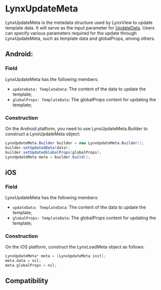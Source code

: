 # LynxUpdateMeta

LynxUpdateMeta is the metadata structure used by LynxView to update template data. It will serve as the input parameter for [UpdateData](./lynx-view/update-data.mdx). Users can specify various parameters required for the update through LynxUpdateMeta, such as template data and globalProps, among others.

## Android:

### Field

LynxUpdateMeta has the following members:

- `updateData: TemplateData`: The content of the data to update the template;
- `globalProps: TemplateData`: The globalProps content for updating the template;

### Construction

On the Android platform, you need to use LynxUpdateMeta.Builder to construct a LynxUpdateMeta object:

```java
LynxUpdateMeta.Builder builder = new LynxUpdateMeta.Builder();
builder.setUpdatedData(data);
builder.setUpdatedGlobalProps(globalProps);
LynxUpdateMeta meta = builder.build();
```

## iOS

### Field

LynxUpdateMeta has the following members:

- `updateData: TemplateData`: The content of the data to update the template;
- `globalProps: TemplateData`: The globalProps content for updating the template;

### Construction

On the iOS platform, construct the LynxLoadMeta object as follows:

```objective-c
LynxUpdateMeta* meta = [LynxUpdateMeta init];
meta.data = nil;
meta.globalProps = nil;
```

## Compatibility


<LegacyCompatTable metadata="lynx-native-api/lynx-update-meta" />
